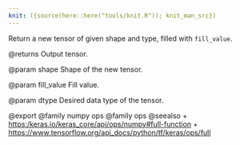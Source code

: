 ```yaml
---
knit: ({source(here::here("tools/knit.R")); knit_man_src})
---
```

Return a new tensor of given shape and type, filled with `fill_value`.

@returns
    Output tensor.

@param shape
Shape of the new tensor.

@param fill_value
Fill value.

@param dtype
Desired data type of the tensor.

@export
@family numpy ops
@family ops
@seealso
+ <https:/keras.io/keras_core/api/ops/numpy#full-function>
+ <https://www.tensorflow.org/api_docs/python/tf/keras/ops/full>
